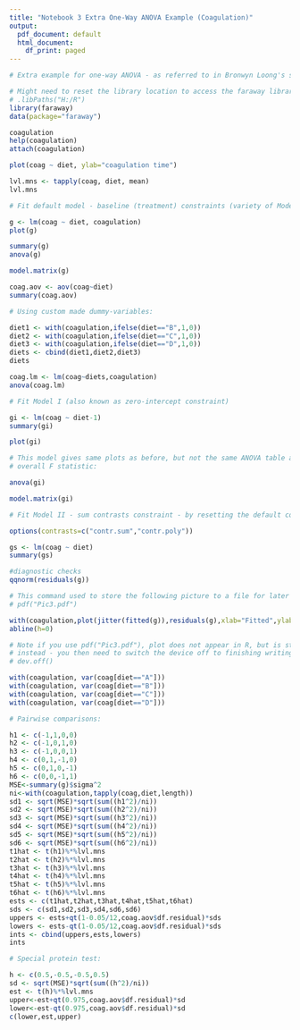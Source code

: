 ```yaml
---
title: "Notebook 3 Extra One-Way ANOVA Example (Coagulation)"
output:
  pdf_document: default
  html_document:
    df_print: paged
---
```


```r
# Extra example for one-way ANOVA - as referred to in Bronwyn Loong's slides

# Might need to reset the library location to access the faraway library
# .libPaths("H:/R")
library(faraway)
data(package="faraway")

coagulation
help(coagulation)
attach(coagulation)

plot(coag ~ diet, ylab="coagulation time")

lvl.mns <- tapply(coag, diet, mean)
lvl.mns

# Fit default model - baseline (treatment) constraints (variety of Model II in slides):

g <- lm(coag ~ diet, coagulation)
plot(g)

summary(g)
anova(g)

model.matrix(g) 

coag.aov <- aov(coag~diet)
summary(coag.aov)

# Using custom made dummy-variables:

diet1 <- with(coagulation,ifelse(diet=="B",1,0))
diet2 <- with(coagulation,ifelse(diet=="C",1,0))
diet3 <- with(coagulation,ifelse(diet=="D",1,0))
diets <- cbind(diet1,diet2,diet3)
diets

coag.lm <- lm(coag~diets,coagulation)
anova(coag.lm)

# Fit Model I (also known as zero-intercept constraint)

gi <- lm(coag ~ diet-1) 
summary(gi)

plot(gi)

# This model gives same plots as before, but not the same ANOVA table and not the same 
# overall F statistic:

anova(gi)

model.matrix(gi)

# Fit Model II - sum contrasts constraint - by resetting the default constraints:

options(contrasts=c("contr.sum","contr.poly"))

gs <- lm(coag ~ diet)
summary(gs)

#diagnostic checks
qqnorm(residuals(g))

# This command used to store the following picture to a file for later use in the slides:
# pdf("Pic3.pdf")

with(coagulation,plot(jitter(fitted(g)),residuals(g),xlab="Fitted",ylab="Residuals",pch=as.character(diet)))
abline(h=0)

# Note if you use pdf("Pic3.pdf"), plot does not appear in R, but is stored in the pdf file
# instead - you then need to switch the device off to finishing writing to the external file:
# dev.off()

with(coagulation, var(coag[diet=="A"]))
with(coagulation, var(coag[diet=="B"]))
with(coagulation, var(coag[diet=="C"]))
with(coagulation, var(coag[diet=="D"]))

# Pairwise comparisons:

h1 <- c(-1,1,0,0)
h2 <- c(-1,0,1,0)
h3 <- c(-1,0,0,1)
h4 <- c(0,1,-1,0)
h5 <- c(0,1,0,-1)
h6 <- c(0,0,-1,1)
MSE<-summary(g)$sigma^2
ni<-with(coagulation,tapply(coag,diet,length))
sd1 <- sqrt(MSE)*sqrt(sum((h1^2)/ni))
sd2 <- sqrt(MSE)*sqrt(sum((h2^2)/ni))
sd3 <- sqrt(MSE)*sqrt(sum((h3^2)/ni))
sd4 <- sqrt(MSE)*sqrt(sum((h4^2)/ni))
sd5 <- sqrt(MSE)*sqrt(sum((h5^2)/ni))
sd6 <- sqrt(MSE)*sqrt(sum((h6^2)/ni))
t1hat <- t(h1)%*%lvl.mns
t2hat <- t(h2)%*%lvl.mns
t3hat <- t(h3)%*%lvl.mns
t4hat <- t(h4)%*%lvl.mns
t5hat <- t(h5)%*%lvl.mns
t6hat <- t(h6)%*%lvl.mns
ests <- c(t1hat,t2hat,t3hat,t4hat,t5hat,t6hat)
sds <- c(sd1,sd2,sd3,sd4,sd6,sd6)
uppers <- ests+qt(1-0.05/12,coag.aov$df.residual)*sds
lowers <- ests-qt(1-0.05/12,coag.aov$df.residual)*sds
ints <- cbind(uppers,ests,lowers)
ints

# Special protein test:

h <- c(0.5,-0.5,-0.5,0.5)
sd <- sqrt(MSE)*sqrt(sum((h^2)/ni))
est <- t(h)%*%lvl.mns
upper<-est+qt(0.975,coag.aov$df.residual)*sd
lower<-est-qt(0.975,coag.aov$df.residual)*sd
c(lower,est,upper)
```